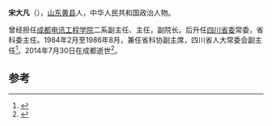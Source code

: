'''宋大凡'''（{{bd|1930年|2月|2014年|7月30日|catIdx=Song}}），[[山东|山东]][[黄县|黄县]]人，中华人民共和国政治人物。

曾经担任[[成都电讯工程学院|成都电讯工程学院]]二系副主任、主任，副院长。后升任[[四川省委|四川省委]]常委，省科委主任。1984年2月至1986年8月，兼任省科协副主席，四川省人大常委会副主任<ref>{{cite journal|author=沈柯|title=在改革中前进 在前进中改革——访四川省委常委、省科委主任宋大凡同志|journal=《软科学》|year=1987年02期|url=http://www.cnki.com.cn/Article/CJFDTotal-XUXI198702000.htm|access-date=2014-08-15|archive-date=2014-08-19|archive-url=https://web.archive.org/web/20140819085943/http://www.cnki.com.cn/Article/CJFDTotal-XUXI198702000.htm|dead-url=no}}</ref>。2014年7月30日在成都逝世<ref>{{cite news|title=宋大凡同志逝世|url=http://cpc.people.com.cn/n/2014/0806/c87393-25416324.html|accessdate=2014-08-15|newspaper=人民网|archive-date=2014-08-19|archive-url=https://web.archive.org/web/20140819131055/http://cpc.people.com.cn/n/2014/0806/c87393-25416324.html|dead-url=no}}</ref>。

==参考==
{{reflist}}
{{中国政治人物小作品}}